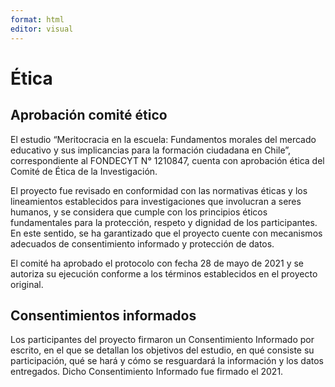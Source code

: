```yaml
---
format: html
editor: visual
---
```


# Ética {#etica}

## Aprobación comité ético

El estudio “Meritocracia en la escuela: Fundamentos morales del mercado educativo y sus implicancias para la formación ciudadana en Chile”, correspondiente al FONDECYT N° 1210847, cuenta con aprobación ética del Comité de Ética de la Investigación.

El proyecto fue revisado en conformidad con las normativas éticas y los lineamientos establecidos para investigaciones que involucran a seres humanos, y se considera que cumple con los principios éticos fundamentales para la protección, respeto y dignidad de los participantes. En este sentido, se ha garantizado que el proyecto cuente con mecanismos adecuados de consentimiento informado y protección de datos. 

El comité ha aprobado el protocolo con fecha 28 de mayo de 2021 y se autoriza su ejecución conforme a los términos establecidos en el proyecto original. 

## Consentimientos informados

Los participantes del proyecto firmaron un Consentimiento Informado por escrito, en el que se detallan los objetivos del estudio, en qué consiste su participación, qué se hará y cómo se resguardará la información y los datos entregados. Dicho Consentimiento Informado fue firmado el 2021.
